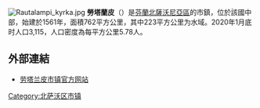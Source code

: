 [[File:Rautalampi_kyrka.jpg|thumb]]
'''勞塔蘭皮'''（{{lang-fi|Rautalampi}}）是[[芬蘭|芬蘭]][[北薩沃尼亞區|北薩沃尼亞區]]的市鎮，位於該國中部，始建於1561年，面積762平方公里，其中223平方公里为水域。2020年1月底时人口3,115，人口密度為每平方公里5.78人。

==外部連結==
{{commons|Rautalampi}}
* [https://www.rautalampi.fi/ 劳塔兰皮市镇官方网站] {{fi}}

{{Finland-geo-stub}}
[[Category:北萨沃区市镇|Category:北萨沃区市镇]]